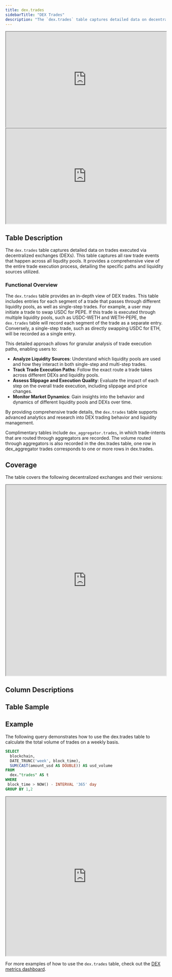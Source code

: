 ```yaml
---
title: dex.trades
sidebarTitle: "DEX Trades"
description: "The `dex.trades` table captures detailed data on decentralized exchange (DEX) trades, recording all raw trade events across various  protocols and blockchains."
---
```


<Frame caption="This table stores data on dex trades across protocols...">
  <iframe src="https://dune.com/embeds/4319/8411/" width="100%" height="300px"></iframe>
</Frame>

<Frame caption="... and chains">
  <iframe src="https://dune.com/embeds/2180075/3571504/" width="100%" height="300px"></iframe>
</Frame>

## Table Description

The `dex.trades` table captures detailed data on trades executed via decentralized exchanges (DEXs). This table captures all raw trade events that happen across all liqudity pools. It provides a comprehensive view of the entire trade execution process, detailing the specific paths and liquidity sources utilized.



### Functional Overview

The `dex.trades` table provides an in-depth view of DEX trades. This table includes entries for each segment of a trade that passes through different liquidity pools, as well as single-step trades. For example, a user may initiate a trade to swap USDC for PEPE. If this trade is executed through multiple liquidity pools, such as USDC-WETH and WETH-PEPE, the `dex.trades` table will record each segment of the trade as a separate entry. Conversely, a single-step trade, such as directly swapping USDC for ETH, will be recorded as a single entry.

This detailed approach allows for granular analysis of trade execution paths, enabling users to:

- **Analyze Liquidity Sources**: Understand which liquidity pools are used and how they interact in both single-step and multi-step trades.
- **Track Trade Execution Paths**: Follow the exact route a trade takes across different DEXs and liquidity pools.
- **Assess Slippage and Execution Quality**: Evaluate the impact of each step on the overall trade execution, including slippage and price changes.
- **Monitor Market Dynamics**: Gain insights into the behavior and dynamics of different liquidity pools and DEXs over time.

By providing comprehensive trade details, the `dex.trades` table supports advanced analytics and research into DEX trading behavior and liquidity management.

Complimentary tables include `dex_aggregator.trades`, in which trade-intents that are routed through aggregators are recorded. The volume routed through aggregators is also recorded in the dex.trades table, one row in dex_aggregator trades corresponds to one or more rows in dex.trades.

## Coverage

The table covers the following decentralized exchanges and their versions:

<div>
  <iframe
    src="https://dune.com/embeds/3453733/5803844/"
    width="100%"
    height="600px"
  ></iframe>
</div>

## Column Descriptions


<ColumnDescriptions tableSchema="dex" tableName="trades" />

## Table Sample


<TableSample tableSchema="dex" tableName="trades" />

## Example

The following query demonstrates how to use the dex.trades table to calculate the total volume of trades on a weekly basis.

```sql
SELECT
  blockchain,
  DATE_TRUNC('week', block_time),
  SUM(CAST(amount_usd AS DOUBLE)) AS usd_volume
FROM
  dex."trades" AS t
WHERE
 block_time > NOW() - INTERVAL '365' day
GROUP BY 1,2
```
<div>
  <iframe
    src="https://dune.com/embeds/2180075/3571504/"
    width="100%"
    height="500px"
  ></iframe>
</div>

For more examples of how to use the `dex.trades` table, check out the [DEX metrics dashboard](https://dune.com/hagaetc/dex-metrics).